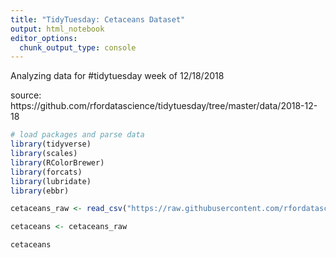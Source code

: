 ```yaml
---
title: "TidyTuesday: Cetaceans Dataset"
output: html_notebook
editor_options: 
  chunk_output_type: console
---
```


Analyzing data for #tidytuesday week of 12/18/2018

source: https://github.com/rfordatascience/tidytuesday/tree/master/data/2018-12-18

```r
# load packages and parse data
library(tidyverse)
library(scales)
library(RColorBrewer)
library(forcats)
library(lubridate)
library(ebbr)

cetaceans_raw <- read_csv("https://raw.githubusercontent.com/rfordatascience/tidytuesday/master/data/2018-12-18/allCetaceanData.csv")

cetaceans <- cetaceans_raw

```


```r
cetaceans
```

